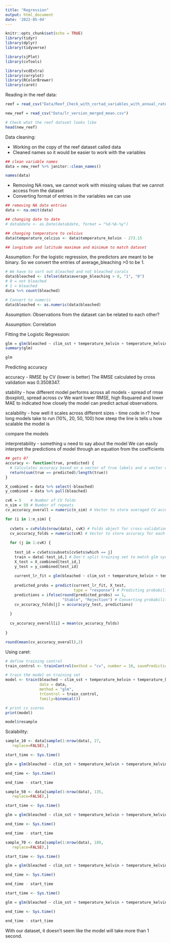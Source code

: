 ```yaml
---
title: "Regression"
output: html_document
date: '2022-05-04'
---
```


```r
knitr::opts_chunk$set(echo = TRUE)
library(tidyr)
library(dplyr)
library(tidyverse)

library(sjPlot)
library(cvTools)

library(vcdExtra)
library(corrplot)
library(RColorBrewer)
library(caret)
```

Reading in the reef data:
```r
reef = read_csv("Data/Reef_Check_with_cortad_variables_with_annual_rate_of_SST_change.csv")

new_reef = read_csv("Data/lr_version_merged_mean.csv")

# Check what the reef dataset looks like
head(new_reef)
```
Data cleaning: 

- Working on the copy of the reef dataset called data
- Cleaned names so it would be easier to work with the variables

```r
## clean variable names
data = new_reef %>% janitor::clean_names()

names(data)
```
- Removing NA rows, we cannot work with missing values that we cannot access from the dataset
- Converting format of entries in the variables we can use
```r
## removing NA data entries
data <- na.omit(data)

## changing date to date
# data$date <- as.Date(data$date, format = "%d-%b-%y")

## changing temperature to celcius
data$temperature_celcius <- data$temperature_kelvin - 273.15

## longitude and latitude maximum and minimum to match dataset
```

Assumption: For the logistic regression, the predictors are meant to be binary. So we convert the entries of average_bleaching >0 to be 1.
```r
# We have to sort out bleached and not bleached corals
data$bleached <- ifelse(data$average_bleaching > 0, "1", "0")
# 0 = not bleached
# 1 = bleached
data %>% count(bleached)

# Convert to numeric
data$bleached <- as.numeric(data$bleached)

```

Assumption: Observations from the dataset can be related to each other?

Assumption: Correlation 


Fitting the Logistic Regression:

```r
glm = glm(bleached ~ clim_sst + temperature_kelvin + temperature_kelvin_standard_deviation + ssta_frequency + ssta_frequency_standard_deviation + tsa_frequency_standard_deviation + mean_cur, family = binomial, data = data)
summary(glm)

glm
```
Predicting accuracy

accuracy
- RMSE by CV (lower is better)
The RMSE calculated by cross validation was 0.3508347. 

stability
- how different model performs across all models
- spread of rmse (boxplot), spread across cv
We want lower RMSE, high Rsquared and lower MAE to indicated how closely the model can predict actual observations.
  
scalability
- how well it scales across different sizes
- time code in r? how long models take to run (10%, 20, 50, 100)
how steep the line is tells u how scalable the model is

compare the models

interpretability
- something u need to say about the model
We can easily interpret the predictions of model through an equation from the coefficients


```r
## gets 0?
accuracy <- function(true, predicted) {
  # Calculates accuracy based on a vector of true labels and a vector of predictions
  return(sum(true == predicted)/length(true))
}

X_combined = data %>% select(-bleached)
y_combined = data %>% pull(bleached)

cvK = 5    # Number of CV folds
n_sim = 50 # Number of repeats
cv_accuracy_overall = numeric(n_sim) # Vector to store averaged CV accuracies

for (i in 1:n_sim) {
  
  cvSets = cvFolds(nrow(data), cvK) # Folds object for cross-validation
  cv_accuracy_folds = numeric(cvK) # Vector to store accuracy for each fold
  
  for (j in 1:cvK) {
    
    test_id = cvSets$subsets[cvSets$which == j]
    train = data[-test_id,] # Don't split training set to match glm syntax
    X_test = X_combined[test_id,]
    y_test = y_combined[test_id]
    
    current_lr_fit = glm(bleached ~ clim_sst + temperature_kelvin + temperature_kelvin_standard_deviation + ssta_frequency + ssta_frequency_standard_deviation + tsa_frequency_standard_deviation + mean_cur, family = binomial, data = data)
    
    predicted_probs = predict(current_lr_fit, X_test, 
                              type = "response") # Predicting probability of stable
    predictions = ifelse(round(predicted_probs) == 1, 
                         "Stable", "Rejection") # Converting probabilities into categories
    cv_accuracy_folds[j] = accuracy(y_test, predictions)
    
  }
  
  cv_accuracy_overall[i] = mean(cv_accuracy_folds)
  
}
```

```r
round(mean(cv_accuracy_overall),2)
```

Using caret:
```r
# define training control
train_control <- trainControl(method = "cv", number = 10, savePredictions = TRUE)

# train the model on training set
model <- train(bleached ~ clim_sst + temperature_kelvin + temperature_kelvin_standard_deviation + ssta_frequency + ssta_frequency_standard_deviation + tsa_frequency_standard_deviation + mean_cur,
               data = data,
               method = "glm",
               trControl = train_control,
               family=binomial())

# print cv scores
print(model)

model$resample


```

Scalability:
```r
sample_10 <- data[sample(1:nrow(data), 27,
   replace=FALSE),]

start_time <- Sys.time()

glm = glm(bleached ~ clim_sst + temperature_kelvin + temperature_kelvin_standard_deviation + ssta_frequency + ssta_frequency_standard_deviation + tsa_frequency_standard_deviation + mean_cur, family = binomial, data = sample_10)

end_time <- Sys.time()

end_time - start_time
```
```r
sample_50 <- data[sample(1:nrow(data), 135,
   replace=FALSE),]

start_time <- Sys.time()

glm = glm(bleached ~ clim_sst + temperature_kelvin + temperature_kelvin_standard_deviation + ssta_frequency + ssta_frequency_standard_deviation + tsa_frequency_standard_deviation + mean_cur, family = binomial, data = sample_50)

end_time <- Sys.time()

end_time - start_time
```
```r
sample_70 <- data[sample(1:nrow(data), 189,
   replace=FALSE),]

start_time <- Sys.time()

glm = glm(bleached ~ clim_sst + temperature_kelvin + temperature_kelvin_standard_deviation + ssta_frequency + ssta_frequency_standard_deviation + tsa_frequency_standard_deviation + mean_cur, family = binomial, data = sample_70)

end_time <- Sys.time()

end_time - start_time
```

```r
start_time <- Sys.time()

glm = glm(bleached ~ clim_sst + temperature_kelvin + temperature_kelvin_standard_deviation + ssta_frequency + ssta_frequency_standard_deviation + tsa_frequency_standard_deviation + mean_cur, family = binomial, data = data)

end_time <- Sys.time()

end_time - start_time

```
With our dataset, it doesn't seem like the model will take more than 1 second.

